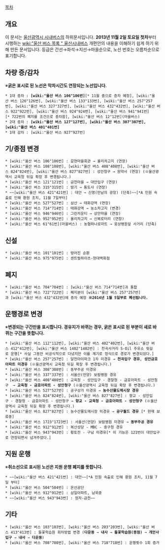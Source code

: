 [[목차]]
== 개요 ==
이 문서는 [[울산광역시 시내버스]]의 하위문서입니다. '''2013년 11월 2일 토요일 첫차'''부터 시행하는 [[wiki:"울산 버스 목록 " 울산시내버스]] 개편안의 내용을 이해하기 쉽게 하기 위해 만든 문서입니다.
등급은 간선→좌석→지선→마을순으로, 노선 번호는 오름차순으로 표기합니다.

== 차량 증/감차 ==
※'''굵은 표시로 된 노선은 막차시간도 연장되는 노선입니다.'''
 * 1대 증차 : '''[wiki:"울산 버스 106"106번]'''[* 11월 중으로 증차 예정], [wiki:"울산 버스 126"126번], [wiki:"울산 버스 133"133번], [wiki:"울산 버스 257"257번], [wiki:"울산 버스 327"327번], [wiki:"울산 버스 432"432번], [wiki:"울산 버스 922"922번], [wiki:"울산 버스 924"924번], [wiki:"울산 버스 941"941번][* 722번의 폐지를 조건으로 증차함], [wiki:"울산 버스 12"12번](마을버스)
 * 2대 증차 : '''[wiki:"울산 버스 127"127번], [wiki:"울산 버스 307"307번], [wiki:"울산 버스 401"401번]'''
 * 1대 감차 : [wiki:"울산 버스 927"927번] 

== 기/종점 변경 ==
 * [wiki:"울산 버스 106"106번] : 갈현마을회관 → 율리차고지 (연장)
 * [wiki:"울산 버스 108"108번], [wiki:"울산 버스 408"408번], [wiki:"울산 버스 824"824번], [wiki:"울산 버스 827"827번] : 성안청구 → 원약사 (연장) (※울산광역시 교육청 뒤길 확장 후 변경됩니다.)
 * [wiki:"울산 버스 121"121번] : 금천마을 → 대안입구 (연장)
 * [wiki:"울산 버스 315"315번] : 방기 → 통도사 (연장)
 * ~~[wiki:"울산 버스 421"421번] : 대안 → 신명(만남의 광장) (단축)~~[*A 민원 속출로 인해 환원 조치, 11월 7일부터]
 * [wiki:"울산 버스 527"527번] : 삼산 → 태화강역 (연장)
 * [wiki:"울산 버스 714"714번] : 태화강역 → 농소차고지 (변경)
 * [wiki:"울산 버스 946"946번] : 그린카운티 → 상안마을 (연장)
 * [wiki:"울산 버스 952"952번] : 율리차고지 → 신복로터리 (연장)
 * [wiki:"울산 버스 61"61번](마을버스) : 농협하나로마트 → 웅상병원앞 사거리 (단축)

== 신설 ==
 * [wiki:"울산 버스 101"101번] : 방어진 순환
 * [wiki:"울산 버스 975"975번] : 센트럴하이츠-현대백화점

== 폐지 ==
 * [wiki:"울산 버스 704"704번] : [wiki:"울산 버스 714"714번]과 통합
 * [wiki:"울산 버스 722"722번] : 폐지분이 [wiki:"울산 버스 257"257번]과 [wiki:"울산 버스 432"432번]에 증차 예정 '''※2014년 1월 5일부로 폐선됩니다.'''

== 운행경로 변경 == 
※'''변경되는 구간만을 표시합니다. 경유지가 바뀌는 경우, 굵은 표시로 된 부분이 새로 바뀌는 구간을 뜻합니다.'''
 * [wiki:"울산 버스 112"112번], [wiki:"울산 버스 402"402번], [wiki:"울산 버스 412"412번], [wiki:"울산 버스 1402"1402번] : 천곡사거리 S-Oil 주유소 뒷길로 운행[* 사실 그동안 비공식적으로 다녔지만 이를 계기로 정식으로 경로가 변경되었다.]
 * [wiki:"울산 버스 257"257번] : 달천아이파크 1차 미경유 → '''천곡입구 경유''', '''성안금호아파트 미경유''' (※울산광역시 교육청 뒤길 확장 후 변경됩니다.)
 * [wiki:"울산 버스 308"308번] : 동부주공 미경유
 * [wiki:"울산 버스 337"337번] : 서울산(언양) 보람병원 경유
 * [wiki:"울산 버스 408"408번] : 교육청 - 성안입구 - 경찰청 - 금호아파트 - 성안청구  → '''교육청 - 금호아파트 - 성안청구''' (※울산광역시 교육청 뒤길 확장 후 변경됩니다.)
 * [wiki:"울산 버스 527"527번] : 공구상가 미경유 → '''농수산물도매시장 경유'''
 * [wiki:"울산 버스 824"824번], [wiki:"울산 버스 827"827번] : 향교 - 성안입구 - 경찰청 - 금호아파트 - 성안청구 → '''향교 - 교육청 - 금호아파트 - 성안청구''' (※울산광역시 교육청 뒤길 확장 후 변경됩니다.)
 * [wiki:"울산 버스 827"827번] : 농수산물도매시장 미경유 → '''공구월드 경유''' [* 현재 보류중]
 * [wiki:"울산 버스 1723"1723번] : 서울산(언양) 보람병원 미경유 → '''동부주공 경유'''
 * [wiki:"울산 버스 912"912번] : 복산성당 - MBC - 중구청 경유
 * [wiki:"울산 버스 943"943번] : 황토전 - 구남 미경유[* 이 기능은 121번이 대안입구로 연장되면서 넘겨주었다.]

== 지원 운행 ==
※'''취소선으로 표시된 노선은 지원 운행 폐지를 뜻합니다.'''
 * ~~[wiki:"울산 버스 421"421번] : 대안~~[*A 민원 속출로 인해 환원 조치, 11월 7일 부터]
 * [wiki:"울산 버스 504"504번] : 온산공단
 * [wiki:"울산 버스 912"912번] : 삼일아파트, 남외중
 * ~~[wiki:"울산 버스 943"943번] : 정자-금천~~

== 기타 ==
 * [wiki:"울산 버스 103"103번], [wiki:"울산 버스 203"203번], [wiki:"울산 버스 413"413번] : 들꽃학습원 회차방법 변경 ('''다운동''' → '''내사''' → '''들꽃학습원(종점)''' → '''개안사입구''' → '''내사''' → '''다운동''')
 * [wiki:"울산 버스 708"708번], [wiki:"울산 버스 718"718번] : 운행횟수 1회 증가
